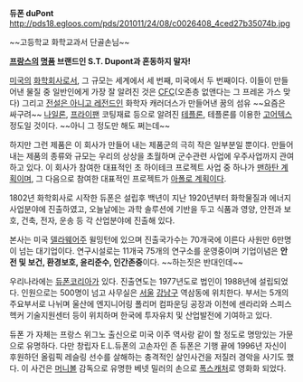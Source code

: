 '''듀폰  duPont''' 
http://pds18.egloos.com/pds/201011/24/08/c0026408_4ced27b35074b.jpg

~~고등학교 화학교과서 단골손님~~

'''[[프랑스]]의 [[명품]] 브랜드인 S.T. Dupont과 혼동하지 말자!'''

[[미국]]의 [[화학]]회사로서, 그 규모는 세계에서 세 번째, 미국에서 두 번째이다. 이들이 만들어낸 물질 중 일반인에게 가장 잘 알려진 것은 [[CFC]](오존층 없앤다는 그 프레온 가스 맞다) 그리고 [[전설은 아니고 레전드]]인 화학자 캐러더스가 만들어낸 꿈의 섬유 ~~요즘은 싸구려~~ [[나일론]],  [[프라이팬]] 코팅재료 등으로 알려진 [[테플론]], 테플론를 이용한 [[고어텍스]] 정도일 것이다. ~~아니 그 정도만 해도 쩌는데~~
 
하지만 그런 제품은 이 회사가 만들어 내는 제품군의 극히 작은 일부분일 뿐이다. 만들어내는 제품의 종류와 규모는 우리의 상상을 초월하며 군수관련 사업에 우주사업까지 관여하고 있다. 이 회사가 참여한 대표적인 초 하이테크 프로젝트 사업 중 하나가 [[맨하탄 계획]]이며, 그 다음으로 참여한 대표적인 프로젝트가 [[아폴로 계획]]이다.

1802년 화학회사로 시작한 듀폰은 설립후 백년이 지난 1920년부터 화학물질과 에너지 사업분야에 진출하였고, 오늘날에는 과학 솔루션에 기반을 두고 식품과 영양, 안전과 보호, 건축, 전자, 운송 등 각 산업분야에 진출해 있다.

본사는 미국 [[델라웨어]]주 윌밍턴에 있으며 진출국가수는 70개국에 이른다 사원만 6만명이 넘는 대기업이다. 연구시설로는 11개국 75개의 연구소를 운영중이며 기업이념은 '''안전 및 보건, 환경보호, 윤리준수, 인간존중'''이다. ~~하는짓은 반대인데~~ 

우리나라에는 [[듀폰코리아]]가 있다. 진출연도는 1977년도로 법인이 1988년에 설립되었다. 인원으로는 500명이 넘고 사무실은 [[서울]] [[강남구]] 역삼동에 위치한다. 부서는 5개의 주요부서로 나뉘며 울산에 엔지니어링 폴리머 컴파운딩 공장과 이천에 센라리와 스피스 헥커 기술지원센터 등이 위치하며 한국에 투자유치 및 산업발전에 기여하고 있다.

듀폰 가 자체는 프랑스 위그노 출신으로 미국 이주 역사랑 같이 할 정도로 명망있는 가문으로 유명하다. 다만 창립자 E.L.듀폰의 고손자인 존 듀폰은 기행 끝에 1996년 자신이 후원하던 올림픽 레슬링 선수를 살해하는 충격적인 살인사건을 저질러 경악을 사기도 했다. 이 사건은 [[머니볼]] 감독으로 유명한 베넷 밀러의 손으로 [http://oneringtrailers.com?m=100289 폭스캐처]로 영화화 되었다.
